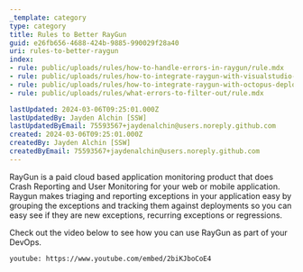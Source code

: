 ```yaml
---
_template: category
type: category
title: Rules to Better RayGun
guid: e26fb656-4688-424b-9885-990029f28a40
uri: rules-to-better-raygun
index:
- rule: public/uploads/rules/how-to-handle-errors-in-raygun/rule.mdx
- rule: public/uploads/rules/how-to-integrate-raygun-with-visualstudio-tfs/rule.mdx
- rule: public/uploads/rules/how-to-integrate-raygun-with-octopus-deploy/rule.mdx
- rule: public/uploads/rules/what-errors-to-filter-out/rule.mdx

lastUpdated: 2024-03-06T09:25:01.000Z
lastUpdatedBy: Jayden Alchin [SSW]
lastUpdatedByEmail: 75593567+jaydenalchin@users.noreply.github.com
created: 2024-03-06T09:25:01.000Z
createdBy: Jayden Alchin [SSW]
createdByEmail: 75593567+jaydenalchin@users.noreply.github.com
---
```

RayGun is a paid cloud based application monitoring product that does Crash Reporting and User Monitoring for your web or mobile application. Raygun makes triaging and reporting exceptions in your application easy by grouping the exceptions and tracking them against deployments so you can easy see if they are new exceptions, recurring exceptions or regressions.

Check out the video below to see how you can use RayGun as part of your DevOps.

`youtube: https://www.youtube.com/embed/2biKJboCoE4`
